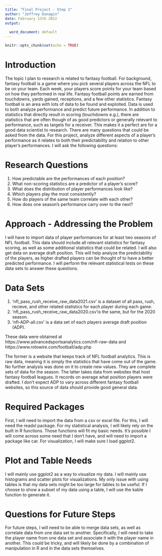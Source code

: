 ---
title: "Final Project - Step 1"
author: "Jeffrey Dunagin"
date: February 13th 2022
output:
  
  word_document: default
---

```{r setup, include=FALSE}
knitr::opts_chunk$set(echo = TRUE)
```
# Introduction
The topic I plan to research is related to fantasy football. For background, fantasy football is a game where you pick several players across the NFL to be on your team. Each week, your players score points for your team based on how they performed in real life. Fantasy football points are earned from touchdowns, yards gained, receptions, and a few other statistics. Fantasy football is an area with lots of data to be found and exploited. Data is used to both analyze performance and predict future performance. In addition to statistics that directly result in scoring (touchdowns e.g.), there are statistics that are often though of as good predictors or generally relevant to performance, such as targets for a receiver. This makes it a perfect are for a good data scientist to research. There are many questions that could be asked from the data. For this project, analyze different aspects of a player's performance as it relates to both their predictability and relation to other player's performances. I will ask the following questions:

# Research Questions
1. How predictable are the performances of each position?
2. What non-scoring statistics are a predictor of a player's score?
3. What does the distribution of player performances look like?
4. Which players play the most consistently?
5. How do players of the same team correlate with each other?
6. How does one season's performance carry over to the next?

# Approach - Addressing the Problem
I will have to import data of player performances for at least two seasons of NFL football. This data should include all relevant statistics for fantasy scoring, as well as some additional statistics that could be related. I will also get data on average draft position. This will help analyze the predictability of the players, as higher drafted players can be thought of to have a better predicted performance. I will perform the relevant statistical tests on these data sets to answer these questions.


# Data Sets
1. 'nfl_pass_rush_receive_raw_data2021.csv' is a dataset of all pass, rush, recieve, and other related statistics for each player during each game.
2. 'nfl_pass_rush_receive_raw_data2020.csv'is the same, but for the 2020 season.
3. 'nfl-ADP-all.csv' is a data set of each players average draft position (ADP).

These data were obtained at https://www.advancedsportsanalytics.com/nfl-raw-data and https://www.rotowire.com/football/adp.php

The former is a website that keeps track of NFL football analytics. This is raw data, meaning it is simply the statistics that have come out of the game. No further analysis was done on it to create new values. They are complete sets of data for the season. The latter takes data from websites that host fantasy football leagues. It records on average what position players were drafted. I don't expect ADP to vary across different fantasy football websites, so this source of data should provide good general data.

# Required Packages

First, I will need to import the data from a csv or excel file. For this, I will need the readxl package. For my statistical analysis, I will likely rely on the built in R functions. Those functions will fit my basic needs. It's possible I will come across some need that I don't have, and will need to import a package like car. For visualization, I will make sure I load ggplot2.

# Plot and Table Needs
I will mainly use ggplot2 as a way to visualize my data. I will mainly use histograms and scatter plots for visualizations. My only issue with using tables is that my data sets might be too large for tables to be useful. If I choose to show a subset of my data using a table, I will use the kable function to generate it.


# Questions for Future Steps
For future steps, I will need to be able to merge data sets, as well as correlate data from one data set to another. Specifically, I will need to take the player name from one data set and associate it with the player name in another. This could be tricky, and will likely be done by a combination of manipulation in R and in the data sets themselves.
